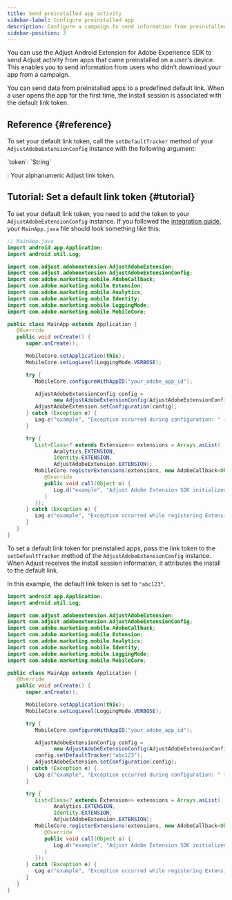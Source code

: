 ```yaml
---
title: Send preinstalled app activity
sidebar-label: Configure preinstalled app
description: Configure a campaign to send information from preinstalled apps.
sidebar-position: 3
---
```


You can use the Adjust Android Extension for Adobe Experience SDK to send Adjust activity from apps that came preinstalled on a user's device. This enables you to send information from users who didn't download your app from a campaign.

You can send data from preinstalled apps to a predefined default link. When a user opens the app for the first time, the install session is associated with the default link token.

## Reference {#reference}

To set your default link token, call the `setDefaultTracker` method of your `AdjustAdobeExtensionConfig` instance with the following argument:

<DefList>
`token`: `String`

: Your alphanumeric Adjust link token.

</DefList>

## Tutorial: Set a default link token {#tutorial}

To set your default link token, you need to add the token to your `AdjustAdobeExtensionConfig` instance. If you followed the [integration guide](/en/sdk/adobe-extension/android/integration), your `MainApp.java` file should look something like this:

```java
// MainApp.java
import android.app.Application;
import android.util.Log;

import com.adjust.adobeextension.AdjustAdobeExtension;
import com.adjust.adobeextension.AdjustAdobeExtensionConfig;
import com.adobe.marketing.mobile.AdobeCallback;
import com.adobe.marketing.mobile.Extension;
import com.adobe.marketing.mobile.Analytics;
import com.adobe.marketing.mobile.Identity;
import com.adobe.marketing.mobile.LoggingMode;
import com.adobe.marketing.mobile.MobileCore;

public class MainApp extends Application {
   @Override
   public void onCreate() {
      super.onCreate();

      MobileCore.setApplication(this);
      MobileCore.setLogLevel(LoggingMode.VERBOSE);

      try {
         MobileCore.configureWithAppID("your_adobe_app_id");

         AdjustAdobeExtensionConfig config =
               new AdjustAdobeExtensionConfig(AdjustAdobeExtensionConfig.ENVIRONMENT_SANDBOX);
         AdjustAdobeExtension.setConfiguration(config);
      } catch (Exception e) {
         Log.e("example", "Exception occurred during configuration: " + e.getMessage());
      }

      try {
         List<Class<? extends Extension>> extensions = Arrays.asList(
               Analytics.EXTENSION,
               Identity.EXTENSION,
               AdjustAdobeExtension.EXTENSION);
         MobileCore.registerExtensions(extensions, new AdobeCallback<Object>() {
            @Override
            public void call(Object o) {
               Log.d("example", "Adjust Adobe Extension SDK initialized");
            }
         });
      } catch (Exception e) {
         Log.e("example", "Exception occurred while registering Extension: " + e.getMessage());
      }
   }
}
```

To set a default link token for preinstalled apps, pass the link token to the `setDefaultTracker` method of the `AdjustAdobeExtensionConfig` instance. When Adjust receives the install session information, it attributes the install to the default link.

In this example, the default link token is set to `"abc123"`.

<CodeBlock title="MainApp.java" highlight="{range: 26}">

```java
import android.app.Application;
import android.util.Log;

import com.adjust.adobeextension.AdjustAdobeExtension;
import com.adjust.adobeextension.AdjustAdobeExtensionConfig;
import com.adobe.marketing.mobile.AdobeCallback;
import com.adobe.marketing.mobile.Extension;
import com.adobe.marketing.mobile.Analytics;
import com.adobe.marketing.mobile.Identity;
import com.adobe.marketing.mobile.LoggingMode;
import com.adobe.marketing.mobile.MobileCore;

public class MainApp extends Application {
   @Override
   public void onCreate() {
      super.onCreate();

      MobileCore.setApplication(this);
      MobileCore.setLogLevel(LoggingMode.VERBOSE);

      try {
         MobileCore.configureWithAppID("your_adobe_app_id");

         AdjustAdobeExtensionConfig config =
               new AdjustAdobeExtensionConfig(AdjustAdobeExtensionConfig.ENVIRONMENT_SANDBOX);
         config.setDefaultTracker("abc123");
         AdjustAdobeExtension.setConfiguration(config);
      } catch (Exception e) {
         Log.e("example", "Exception occurred during configuration: " + e.getMessage());
      }

      try {
         List<Class<? extends Extension>> extensions = Arrays.asList(
               Analytics.EXTENSION,
               Identity.EXTENSION,
               AdjustAdobeExtension.EXTENSION);
         MobileCore.registerExtensions(extensions, new AdobeCallback<Object>() {
            @Override
            public void call(Object o) {
               Log.d("example", "Adjust Adobe Extension SDK initialized");
            }
         });
      } catch (Exception e) {
         Log.e("example", "Exception occurred while registering Extension: " + e.getMessage());
      }
   }
}
```

</CodeBlock>

